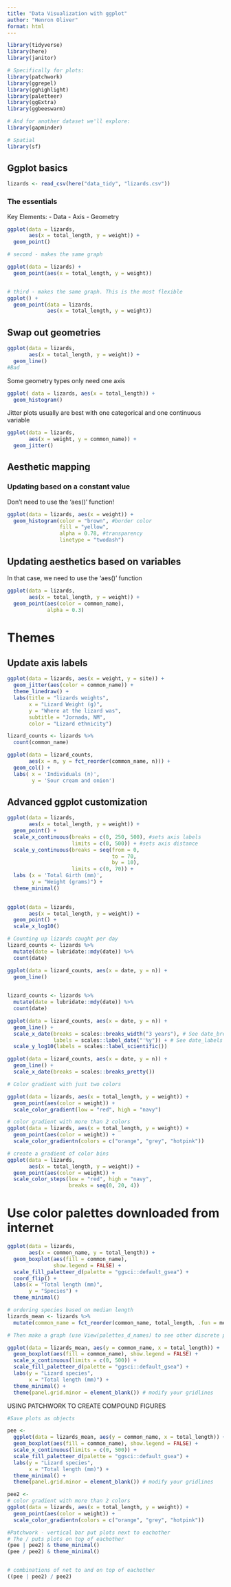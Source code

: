 ```yaml
---
title: "Data Visualization with ggplot"
author: "Henron Oliver"
format: html
---
```



```r
library(tidyverse)
library(here)
library(janitor)

# Specifically for plots:
library(patchwork)
library(ggrepel)
library(gghighlight)
library(paletteer)
library(ggExtra)
library(ggbeeswarm)

# And for another dataset we'll explore:
library(gapminder)

# Spatial
library(sf)
```

## Ggplot basics

```r
lizards <- read_csv(here("data_tidy", "lizards.csv"))
```

### The essentials
Key Elements:
  - Data
  - Axis
  - Geometry
```r
ggplot(data = lizards,
       aes(x = total_length, y = weight)) +
  geom_point()

# second - makes the same graph

ggplot(data = lizards) +
  geom_point(aes(x = total_length, y = weight))


# third - makes the same graph. This is the most flexible
ggplot() +
  geom_point(data = lizards,
             aes(x = total_length, y = weight))
```

## Swap out geometries

```r
ggplot(data = lizards,
       aes(x = total_length, y = weight)) +
  geom_line()
#Bad

```

Some geometry types only need one axis
```r
ggplot( data = lizards, aes(x = total_length)) +
  geom_histogram()

```

Jitter plots usually are best with one categorical and one continuous variable

```r
ggplot(data = lizards, 
       aes(x = weight, y = common_name)) +
  geom_jitter()
```

## Aesthetic mapping
### Updating based on a constant value
Don't need to use the 'aes()' function!

```r
ggplot(data = lizards, aes(x = weight)) +
  geom_histogram(color = "brown", #border color
                 fill = "yellow",
                 alpha = 0.78, #transparency
                 linetype = "twodash")

```

## Updating aesthetics based on variables
In that case, we need to use the 'aes()' function
```r
ggplot(data = lizards,
       aes(x = total_length, y = weight)) +
  geom_point(aes(color = common_name), 
             alpha = 0.3)
```

# Themes
## Update axis labels
```r

ggplot(data = lizards, aes(x = weight, y = site)) +
  geom_jitter(aes(color = common_name)) +
  theme_linedraw() +
  labs(title = "lizards weights",
       x = "Lizard Weight (g)",
       y = "Where at the lizard was",
       subtitle = "Jornada, NM",
       color = "Lizard ethnicity")
```


```r
lizard_counts <- lizards %>% 
  count(common_name)

ggplot(data = lizard_counts,
       aes(x = n, y = fct_reorder(common_name, n))) +
  geom_col() +
  labs( x = 'Individuals (n)',
        y = 'Sour cream and onion')
```

## Advanced ggplot customization

```r
ggplot(data = lizards,
       aes(x = total_length, y = weight)) +
  geom_point() +
  scale_x_continuous(breaks = c(0, 250, 500), #sets axis labels
                     limits = c(0, 500)) + #sets axis distance
  scale_y_continuous(breaks = seq(from = 0,
                                  to = 70,
                                  by = 10),
                     limits = c(0, 70)) +
  labs (x = 'Total Girth (mm)',
        y = "Weight (grams)") +
  theme_minimal()
  
```

```r
ggplot(data = lizards,
       aes(x = total_length, y = weight)) +
  geom_point() +
  scale_x_log10()
```

```r
# Counting up lizards caught per day
lizard_counts <- lizards %>% 
  mutate(date = lubridate::mdy(date)) %>% 
  count(date)

ggplot(data = lizard_counts, aes(x = date, y = n)) +
  geom_line() 
  
```

```r
lizard_counts <- lizards %>% 
  mutate(date = lubridate::mdy(date)) %>% 
  count(date)

ggplot(data = lizard_counts, aes(x = date, y = n)) +
  geom_line() +
  scale_x_date(breaks = scales::breaks_width("3 years"), # See date_breaks for next year!
               labels = scales::label_date("'%y")) + # See date_labels for next year!
  scale_y_log10(labels = scales::label_scientific())
```

```r
ggplot(data = lizard_counts, aes(x = date, y = n)) +
  geom_line() +
  scale_x_date(breaks = scales::breaks_pretty())
```




```r
# Color gradient with just two colors

ggplot(data = lizards, aes(x = total_length, y = weight)) +
  geom_point(aes(color = weight)) +
  scale_color_gradient(low = "red", high = "navy")

# color gradient with more than 2 colors
ggplot(data = lizards, aes(x = total_length, y = weight)) +
  geom_point(aes(color = weight)) +
  scale_color_gradientn(colors = c("orange", "grey", "hotpink"))

# create a gradient of color bins
ggplot(data = lizards,
       aes(x = total_length, y = weight)) +
  geom_point(aes(color = weight)) +
  scale_color_steps(low = "red", high = "navy",
                    breaks = seq(0, 20, 4))
```

# Use color palettes downloaded from internet
```r
ggplot(data = lizards,
       aes(x = common_name, y = total_length)) +
  geom_boxplot(aes(fill = common_name),
               show.legend = FALSE) +
  scale_fill_paletteer_d(palette = "ggsci::default_gsea") +
  coord_flip() +
  labs(x = "Total length (mm)",
       y = "Species") +
  theme_minimal()
```

```r
# ordering species based on median length
lizards_mean <- lizards %>% 
  mutate(common_name = fct_reorder(common_name, total_length, .fun = median))

# Then make a graph (use View(palettes_d_names) to see other discrete palettes in {paletteer})

ggplot(data = lizards_mean, aes(y = common_name, x = total_length)) +
  geom_boxplot(aes(fill = common_name), show.legend = FALSE) +
  scale_x_continuous(limits = c(0, 500)) +
  scale_fill_paletteer_d(palette = "ggsci::default_gsea") +
  labs(y = "Lizard species",
       x = "Total length (mm)") +
  theme_minimal() +
  theme(panel.grid.minor = element_blank()) # modify your gridlines
```

USING PATCHWORK TO CREATE COMPOUND FIGURES

```r
#Save plots as objects

pee <- 
  ggplot(data = lizards_mean, aes(y = common_name, x = total_length)) +
  geom_boxplot(aes(fill = common_name), show.legend = FALSE) +
  scale_x_continuous(limits = c(0, 500)) +
  scale_fill_paletteer_d(palette = "ggsci::default_gsea") +
  labs(y = "Lizard species",
       x = "Total length (mm)") +
  theme_minimal() +
  theme(panel.grid.minor = element_blank()) # modify your gridlines

pee2 <-
# color gradient with more than 2 colors
ggplot(data = lizards, aes(x = total_length, y = weight)) +
  geom_point(aes(color = weight)) +
  scale_color_gradientn(colors = c("orange", "grey", "hotpink"))

#Patchwork - vertical bar put plots next to eachother
# The / puts plots on top of eachother
(pee | pee2) & theme_minimal()
(pee / pee2) & theme_minimal()


# combinations of net to and on top of eachother
((pee | pee2) / pee2)

```


